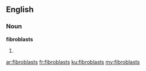 ==English==

===Noun===
'''fibroblasts'''

# {{plural of|fibroblast}}

[[ar:fibroblasts]]
[[fr:fibroblasts]]
[[ku:fibroblasts]]
[[my:fibroblasts]]